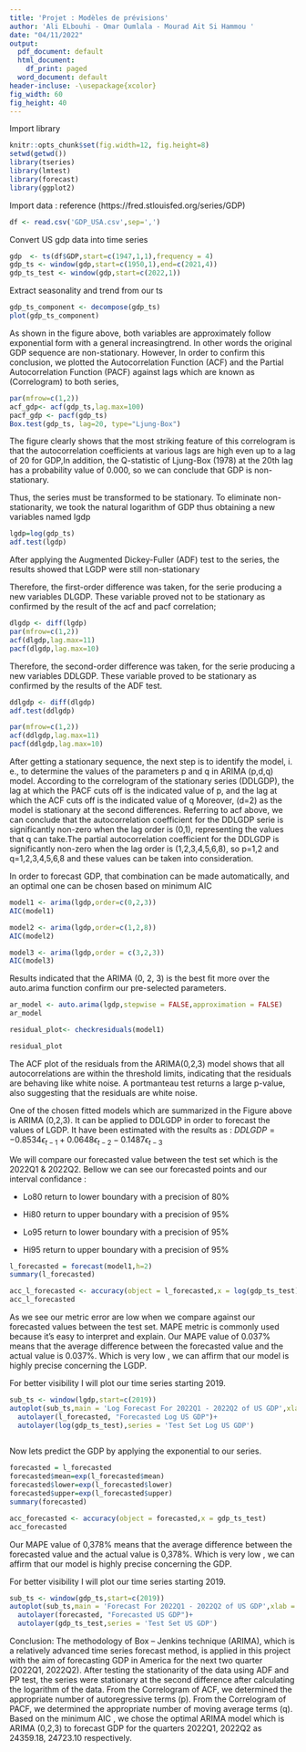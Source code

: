 ```yaml
---
title: 'Projet : Modèles de prévisions'
author: 'Ali ELbouhi - Omar Oumlala - Mourad Ait Si Hammou '
date: "04/11/2022"
output:
  pdf_document: default
  html_document:
    df_print: paged
  word_document: default
header-incluse: -\usepackage{xcolor}
fig_width: 60
fig_height: 40
---
```


\textcolor{red}{Allen}

Import library 

```r
knitr::opts_chunk$set(fig.width=12, fig.height=8) 
setwd(getwd())
library(tseries)
library(lmtest)
library(forecast)
library(ggplot2)
```


Import data : reference (https://fred.stlouisfed.org/series/GDP)
```r
df <- read.csv('GDP_USA.csv',sep=',')
```


Convert US gdp data into time series
```r
gdp  <- ts(df$GDP,start=c(1947,1,1),frequency = 4)
gdp_ts <- window(gdp,start=c(1950,1),end=c(2021,4))
gdp_ts_test <- window(gdp,start=c(2022,1))
```

Extract seasonality and trend from our ts
```r
gdp_ts_component <- decompose(gdp_ts)
plot(gdp_ts_component)
```

As shown in the figure above, both variables are approximately follow exponential form with a general increasingtrend. In other words the original GDP  sequence are non-stationary. However, In order to confirm this conclusion, we plotted the Autocorrelation Function (ACF) and the Partial Autocorrelation Function (PACF) against lags which are known as (Correlogram) to both series,
```r
par(mfrow=c(1,2))
acf_gdp<- acf(gdp_ts,lag.max=100)
pacf_gdp <- pacf(gdp_ts)
Box.test(gdp_ts, lag=20, type="Ljung-Box")

```


The figure clearly shows that the most striking feature of this correlogram is that the autocorrelation coefficients at various lags are high even up to a lag of 20 for GDP,In addition, the Q-statistic of Ljung-Box (1978) at the 20th lag has a probability value of 0.000, so we can conclude that GDP is non-stationary.

Thus, the series must be transformed to be stationary. To eliminate non-stationarity, we took the natural logarithm of GDP thus obtaining a new variables named lgdp

```r
lgdp=log(gdp_ts)
adf.test(lgdp)
```

After applying the Augmented Dickey-Fuller (ADF) test to the series, the results showed that LGDP were still non-stationary

Therefore, the first-order difference was taken, for the serie producing a new variables DLGDP. These variable proved not to be stationary as confirmed by the result of the acf and pacf correlation;
```r
dlgdp <- diff(lgdp)
par(mfrow=c(1,2))
acf(dlgdp,lag.max=11)
pacf(dlgdp,lag.max=10)

```


Therefore, the second-order difference was taken, for the serie producing a new variables DDLGDP. These variable proved to be stationary as confirmed by the results of the ADF test.
```r

ddlgdp <- diff(dlgdp)
adf.test(ddlgdp)
```


```r
par(mfrow=c(1,2))
acf(ddlgdp,lag.max=11)
pacf(ddlgdp,lag.max=10)


```

After getting a stationary sequence, the next step is to identify the model, i. e., to determine the values of the parameters p and q in ARIMA (p,d,q) model. According to the correlogram of the stationary series (DDLGDP), the lag at which the PACF cuts off is the indicated value of p, and the lag at which the ACF cuts off is the indicated value of q Moreover, (d=2) as the model is stationary at the second differences.
Referring to acf above, we can conclude that the autocorrelation coefficient for the DDLGDP serie is significantly non-zero when the lag order is (0,1), representing the values that q can take.The partial autocorrelation coefficient for the DDLGDP is significantly non-zero when the lag order is (1,2,3,4,5,6,8), so p=1,2 and q=1,2,3,4,5,6,8 and these values can be taken into consideration.


In order to forecast GDP, that combination can be made automatically, and an optimal one can be chosen based on minimum AIC
```r

model1 <- arima(lgdp,order=c(0,2,3))
AIC(model1)

```
```r
model2 <- arima(lgdp,order=c(1,2,8))
AIC(model2)
```
```r
model3 <- arima(lgdp,order = c(3,2,3))
AIC(model3)
```



Results indicated that the ARIMA (0, 2, 3) is the best fit more over the auto.arima function confirm our pre-selected parameters.

```r
ar_model <- auto.arima(lgdp,stepwise = FALSE,approximation = FALSE)
ar_model
```


```r
residual_plot<- checkresiduals(model1)
```
``` r
residual_plot
```
The ACF plot of the residuals from the ARIMA(0,2,3) model shows that all autocorrelations are within the threshold limits, indicating that the residuals are behaving like white noise. A portmanteau test returns a large p-value, also suggesting that the residuals are white noise.


One of the chosen fitted models which are summarized in the Figure above is ARIMA (0,2,3). It can be applied to DDLGDP in order to forecast the values of LGDP.
It have been estimated with the results as : 
$DDLGDP= -0.8534\epsilon_{t-1}  + 0.0648\epsilon_{t-2}  -0.1487\epsilon_{t-3}$



We will compare our forecasted value between the test set which is the 2022Q1 & 2022Q2.
Bellow we can see our forecasted points and our interval confidance :

  - Lo80 return to lower boundary with a precision of 80%
  
  - Hi80 return to upper boundary with a precision of 95%
  
  - Lo95 return to lower boundary with a precision of 95%
  
  - Hi95 return to upper boundary with a precision of 95%
```r
l_forecasted = forecast(model1,h=2)
summary(l_forecasted)

```





```r
acc_l_forecasted <- accuracy(object = l_forecasted,x = log(gdp_ts_test))
acc_l_forecasted
```


As we see our metric error are low when we compare against our forecasted values between the test set.
MAPE metric is commonly used because it’s easy to interpret and explain.
Our MAPE value of 0.037% means that the average difference between the forecasted value and the actual value is 0.037%.
Which is very low , we can affirm that our model is highly precise concerning the LGDP. 



For better visibility I will plot our time series starting 2019.
```r
sub_ts <- window(lgdp,start=c(2019))
autoplot(sub_ts,main = 'Log Forecast For 2022Q1 - 2022Q2 of US GDP',xlab = 'Year - Quarter',ylab = 'Log GDP')+
  autolayer(l_forecasted, "Forecasted Log US GDP")+
  autolayer(log(gdp_ts_test),series = 'Test Set Log US GDP')
  
```


Now lets predict the GDP by applying the exponential to our series.


```r

forecasted = l_forecasted
forecasted$mean=exp(l_forecasted$mean)
forecasted$lower=exp(l_forecasted$lower)
forecasted$upper=exp(l_forecasted$upper)
summary(forecasted)
```



```r
acc_forecasted <- accuracy(object = forecasted,x = gdp_ts_test)
acc_forecasted
```


Our MAPE value of 0,378% means that the average difference between the forecasted value and the actual value is 0,378%.
Which is very low , we can affirm that our model is highly precise concerning the GDP. 


For better visibility I will plot our time series starting 2019.
```r


sub_ts <- window(gdp_ts,start=c(2019))
autoplot(sub_ts,main = 'Forecast For 2022Q1 - 2022Q2 of US GDP',xlab = 'Year - Quarter',ylab = 'US GDP')+
  autolayer(forecasted, "Forecasted US GDP")+
  autolayer(gdp_ts_test,series = 'Test Set US GDP')
```
Conclusion:
The methodology of Box – Jenkins technique (ARIMA), which is a relatively advanced time series forecast method, is applied
in this project with the aim of forecasting GDP in America for the next two quarter (2022Q1, 2022Q2). 
After testing the stationarity of the data using ADF and PP test, the series were stationary at the second difference after
calculating the logarithm of the data. From the Correlogram of ACF, we determined the appropriate number of
autoregressive terms (p). From the Correlogram of PACF, we determined the appropriate number of moving average terms (q). Based on the minimum AIC , we chose the optimal ARIMA model which is ARIMA (0,2,3) to forecast GDP for the quarters 2022Q1, 2022Q2 as 24359.18, 24723.10	 respectively. 

